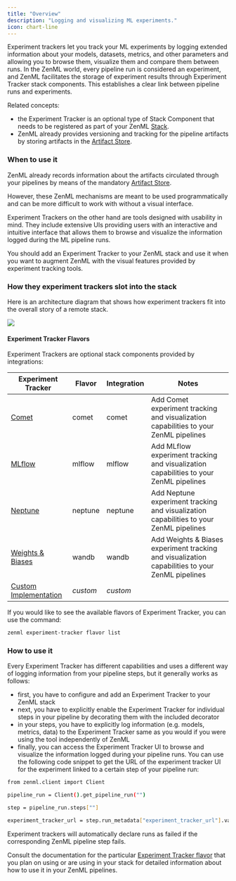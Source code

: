 ```yaml
---
title: "Overview"
description: "Logging and visualizing ML experiments."
icon: chart-line
---
```


Experiment trackers let you track your ML experiments by logging extended information about your models, datasets, metrics, and other parameters and allowing you to browse them, visualize them and compare them between runs. In the ZenML world, every pipeline run is considered an experiment, and ZenML facilitates the storage of experiment results through Experiment Tracker stack components. This establishes a clear link between pipeline runs and experiments.

Related concepts:

* the Experiment Tracker is an optional type of Stack Component that needs to be registered as part of your ZenML [Stack](latest/user-guide/guides/production-guide/understand-stacks).
* ZenML already provides versioning and tracking for the pipeline artifacts by storing artifacts in the [Artifact Store](latest/stack-components/artifact-stores).

### When to use it

ZenML already records information about the artifacts circulated through your pipelines by means of the mandatory [Artifact Store](latest/stack-components/artifact-stores).

However, these ZenML mechanisms are meant to be used programmatically and can be more difficult to work with without a visual interface.

Experiment Trackers on the other hand are tools designed with usability in mind. They include extensive UIs providing users with an interactive and intuitive interface that allows them to browse and visualize the information logged during the ML pipeline runs.

You should add an Experiment Tracker to your ZenML stack and use it when you want to augment ZenML with the visual features provided by experiment tracking tools.

### How they experiment trackers slot into the stack

Here is an architecture diagram that shows how experiment trackers fit into the overall story of a remote stack.

<Frame caption="Experiment Tracker">
  <img src="/_assets/stack-components/stack-components-21.avif"/>
</Frame>

#### Experiment Tracker Flavors

Experiment Trackers are optional stack components provided by integrations:

| Experiment Tracker                                                    | Flavor   | Integration | Notes                                                                                           |
| --------------------------------------------------------------------- | -------- | ----------- | ----------------------------------------------------------------------------------------------- |
| [Comet](latest/stack-components/experiment-trackers/comet)                  | comet    | comet       | Add Comet experiment tracking and visualization capabilities to your ZenML pipelines            |
| [MLflow](latest/stack-components/experiment-trackers/mlflow)                | mlflow   | mlflow      | Add MLflow experiment tracking and visualization capabilities to your ZenML pipelines           |
| [Neptune](latest/stack-components/experiment-trackers/neptune)              | neptune  | neptune     | Add Neptune experiment tracking and visualization capabilities to your ZenML pipelines          |
| [Weights & Biases](latest/stack-components/experiment-trackers/wandb)       | wandb    | wandb       | Add Weights & Biases experiment tracking and visualization capabilities to your ZenML pipelines |
| [Custom Implementation](latest/stack-components/experiment-trackers/custom) | _custom_ | _custom_    |                                                                                                 |

If you would like to see the available flavors of Experiment Tracker, you can use the command:

```bash
zenml experiment-tracker flavor list
```

### How to use it

Every Experiment Tracker has different capabilities and uses a different way of logging information from your pipeline steps, but it generally works as follows:

* first, you have to configure and add an Experiment Tracker to your ZenML stack
* next, you have to explicitly enable the Experiment Tracker for individual steps in your pipeline by decorating them with the included decorator
* in your steps, you have to explicitly log information (e.g. models, metrics, data) to the Experiment Tracker same as you would if you were using the tool independently of ZenML
* finally, you can access the Experiment Tracker UI to browse and visualize the information logged during your pipeline runs. You can use the following code snippet to get the URL of the experiment tracker UI for the experiment linked to a certain step of your pipeline run:

```bash
from zenml.client import Client

pipeline_run = Client().get_pipeline_run("")

step = pipeline_run.steps[""]

experiment_tracker_url = step.run_metadata["experiment_tracker_url"].value
```
<Info>
  Experiment trackers will automatically declare runs as failed if the corresponding ZenML pipeline step fails.
</Info>

Consult the documentation for the particular [Experiment Tracker flavor](latest/stack-components/experiment-trackers#experiment-tracker-flavors) that you plan on using or are using in your stack for detailed information about how to use it in your ZenML pipelines.
